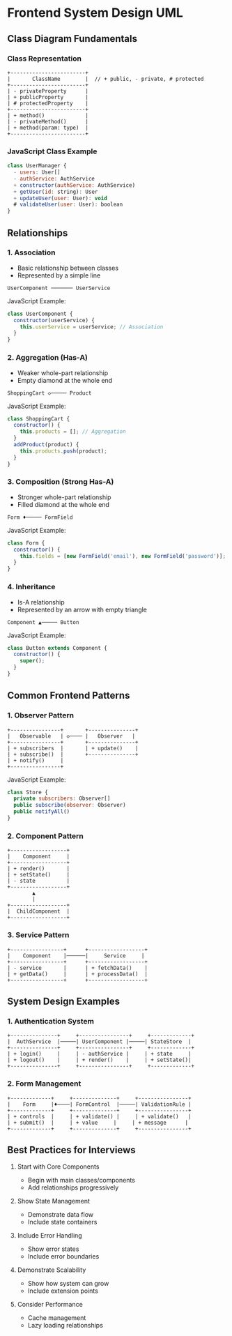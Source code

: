 # Frontend System Design UML

## Class Diagram Fundamentals

### Class Representation

```
+------------------------+
|       ClassName        |  // + public, - private, # protected
+------------------------+
| - privateProperty      |
| + publicProperty       |
| # protectedProperty    |
+------------------------+
| + method()             |
| - privateMethod()      |
| + method(param: type)  |
+------------------------+
```

### JavaScript Class Example

```javascript
class UserManager {
  - users: User[]
  - authService: AuthService
  + constructor(authService: AuthService)
  + getUser(id: string): User
  + updateUser(user: User): void
  # validateUser(user: User): boolean
}
```

## Relationships

### 1. Association

- Basic relationship between classes
- Represented by a simple line

```
UserComponent ─────── UserService
```

JavaScript Example:

```javascript
class UserComponent {
  constructor(userService) {
    this.userService = userService; // Association
  }
}
```

### 2. Aggregation (Has-A)

- Weaker whole-part relationship
- Empty diamond at the whole end

```
ShoppingCart ◇───── Product
```

JavaScript Example:

```javascript
class ShoppingCart {
  constructor() {
    this.products = []; // Aggregation
  }
  addProduct(product) {
    this.products.push(product);
  }
}
```

### 3. Composition (Strong Has-A)

- Stronger whole-part relationship
- Filled diamond at the whole end

```
Form ♦───── FormField
```

JavaScript Example:

```javascript
class Form {
  constructor() {
    this.fields = [new FormField('email'), new FormField('password')]; // Composition
  }
}
```

### 4. Inheritance

- Is-A relationship
- Represented by an arrow with empty triangle

```
Component ▲───── Button
```

JavaScript Example:

```javascript
class Button extends Component {
  constructor() {
    super();
  }
}
```

## Common Frontend Patterns

### 1. Observer Pattern

```
+----------------+       +---------------+
|   Observable   | ◇──── |   Observer   |
+----------------+       +---------------+
| + subscribers  |       | + update()    |
| + subscribe()  |       +---------------+
| + notify()     |
+----------------+
```

JavaScript Example:

```javascript
class Store {
  private subscribers: Observer[]
  public subscribe(observer: Observer)
  public notifyAll()
}
```

### 2. Component Pattern

```
+------------------+
|    Component     |
+------------------+
| + render()       |
| + setState()     |
| - state          |
+------------------+
        ▲
        |
+------------------+
|  ChildComponent  |
+------------------+
```

### 3. Service Pattern

```
+-----------------+      +------------------+
|    Component    |──────|     Service     |
+-----------------+      +------------------+
| - service       |      | + fetchData()    |
| + getData()     |      | + processData()  |
+-----------------+      +------------------+
```

## System Design Examples

### 1. Authentication System

```
+---------------+     +----------------+     +-------------+
|  AuthService  |─────| UserComponent |─────| StateStore  |
+---------------+     +----------------+     +-------------+
| + login()     |     | - authService |     | + state     |
| + logout()    |     | + render()    |     | + setState()|
+---------------+     +----------------+     +-------------+
```

### 2. Form Management

```
+-------------+     +--------------+     +----------------+
|    Form     |♦────| FormControl  |─────| ValidationRule |
+-------------+     +--------------+     +----------------+
| + controls  |     | + validate() |     | + validate()   |
| + submit()  |     | + value     |     | + message      |
+-------------+     +--------------+     +----------------+
```

## Best Practices for Interviews

1. Start with Core Components
   - Begin with main classes/components
   - Add relationships progressively

2. Show State Management
   - Demonstrate data flow
   - Include state containers

3. Include Error Handling
   - Show error states
   - Include error boundaries

4. Demonstrate Scalability
   - Show how system can grow
   - Include extension points

5. Consider Performance
   - Cache management
   - Lazy loading relationships
